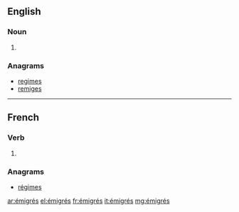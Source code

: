 {{also|emigres|emigrés|émigres|emigrês}}
==English==

===Noun===
{{head|en|plural}}

# {{plural of|émigré|lang=en}}

===Anagrams===
* [[regimes#English|regimes]]
* [[remiges#English|remiges]]

----

==French==

===Verb===
{{head|fr|past participle form}}

# {{masculine plural past participle of|émigrer|lang=fr|nocat=1}}

===Anagrams===
* [[régimes#French|régimes]]

[[ar:émigrés]]
[[el:émigrés]]
[[fr:émigrés]]
[[it:émigrés]]
[[mg:émigrés]]